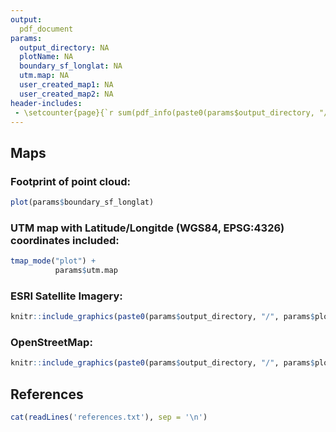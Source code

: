 ---
output:
  pdf_document
params:
  output_directory: NA
  plotName: NA
  boundary_sf_longlat: NA
  utm.map: NA
  user_created_map1: NA
  user_created_map2: NA
header-includes:
 - \setcounter{page}{`r sum(pdf_info(paste0(params$output_directory, "/", params$plotName, "/reading_las.pdf"))[[2]],             pdf_info(paste0(params$output_directory, "/", params$plotName, "/elevation_models.pdf"))[[2]],                        pdf_info(paste0(params$output_directory, "/", params$plotName, "/tree_segmentation.pdf"))[[2]], 1)`}
---

## Maps

### Footprint of point cloud: 

```{r echo=FALSE}
plot(params$boundary_sf_longlat)
```

### UTM map with Latitude/Longitde (WGS84, EPSG:4326) coordinates included:

```{r echo=FALSE, message=FALSE, fig.width=9, fig.height=9}
tmap_mode("plot") +
          params$utm.map
```

### ESRI Satellite Imagery:

```{r echo=FALSE}
knitr::include_graphics(paste0(params$output_directory, "/", params$plotName, "/", params$plotName, "_ESRI_footprint.png"))
```

### OpenStreetMap:

```{r echo=FALSE}
knitr::include_graphics(paste0(params$output_directory, "/", params$plotName, "/", params$plotName, "_OpenStreetMap_footprint.png"))
```

## References

```{r echo=FALSE, results="asis"}
cat(readLines('references.txt'), sep = '\n')
```